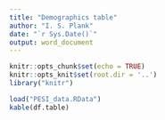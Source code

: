 ```yaml
---
title: "Demographics table"
author: "I. S. Plank"
date: "`r Sys.Date()`"
output: word_document
---
```


```r
knitr::opts_chunk$set(echo = TRUE)
knitr::opts_knit$set(root.dir = '..')
library("knitr")
```

```r
load("PESI_data.RData")
kable(df.table)
```
